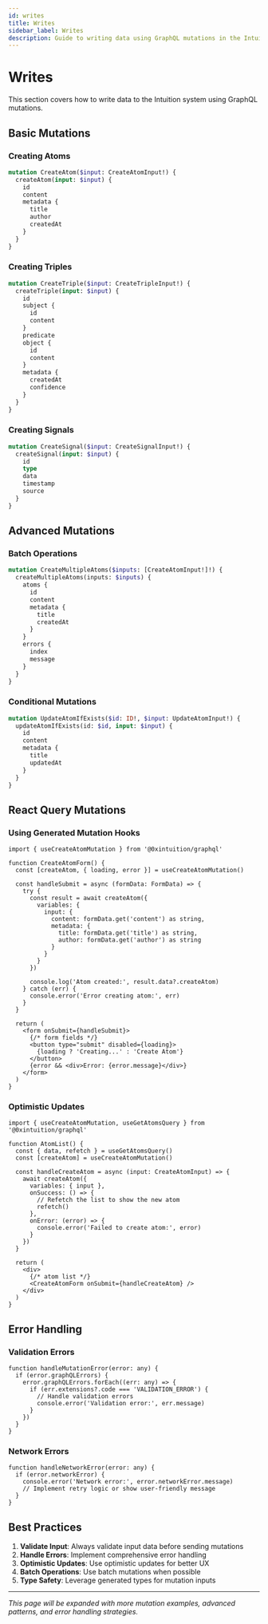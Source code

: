 ```yaml
---
id: writes
title: Writes
sidebar_label: Writes
description: Guide to writing data using GraphQL mutations in the Intuition API
---
```


# Writes

This section covers how to write data to the Intuition system using GraphQL mutations.

## Basic Mutations

### Creating Atoms

```graphql
mutation CreateAtom($input: CreateAtomInput!) {
  createAtom(input: $input) {
    id
    content
    metadata {
      title
      author
      createdAt
    }
  }
}
```

### Creating Triples

```graphql
mutation CreateTriple($input: CreateTripleInput!) {
  createTriple(input: $input) {
    id
    subject {
      id
      content
    }
    predicate
    object {
      id
      content
    }
    metadata {
      createdAt
      confidence
    }
  }
}
```

### Creating Signals

```graphql
mutation CreateSignal($input: CreateSignalInput!) {
  createSignal(input: $input) {
    id
    type
    data
    timestamp
    source
  }
}
```

## Advanced Mutations

### Batch Operations

```graphql
mutation CreateMultipleAtoms($inputs: [CreateAtomInput!]!) {
  createMultipleAtoms(inputs: $inputs) {
    atoms {
      id
      content
      metadata {
        title
        createdAt
      }
    }
    errors {
      index
      message
    }
  }
}
```

### Conditional Mutations

```graphql
mutation UpdateAtomIfExists($id: ID!, $input: UpdateAtomInput!) {
  updateAtomIfExists(id: $id, input: $input) {
    id
    content
    metadata {
      title
      updatedAt
    }
  }
}
```

## React Query Mutations

### Using Generated Mutation Hooks

```tsx
import { useCreateAtomMutation } from '@0xintuition/graphql'

function CreateAtomForm() {
  const [createAtom, { loading, error }] = useCreateAtomMutation()

  const handleSubmit = async (formData: FormData) => {
    try {
      const result = await createAtom({
        variables: {
          input: {
            content: formData.get('content') as string,
            metadata: {
              title: formData.get('title') as string,
              author: formData.get('author') as string
            }
          }
        }
      })
      
      console.log('Atom created:', result.data?.createAtom)
    } catch (err) {
      console.error('Error creating atom:', err)
    }
  }

  return (
    <form onSubmit={handleSubmit}>
      {/* form fields */}
      <button type="submit" disabled={loading}>
        {loading ? 'Creating...' : 'Create Atom'}
      </button>
      {error && <div>Error: {error.message}</div>}
    </form>
  )
}
```

### Optimistic Updates

```tsx
import { useCreateAtomMutation, useGetAtomsQuery } from '@0xintuition/graphql'

function AtomList() {
  const { data, refetch } = useGetAtomsQuery()
  const [createAtom] = useCreateAtomMutation()

  const handleCreateAtom = async (input: CreateAtomInput) => {
    await createAtom({
      variables: { input },
      onSuccess: () => {
        // Refetch the list to show the new atom
        refetch()
      },
      onError: (error) => {
        console.error('Failed to create atom:', error)
      }
    })
  }

  return (
    <div>
      {/* atom list */}
      <CreateAtomForm onSubmit={handleCreateAtom} />
    </div>
  )
}
```

## Error Handling

### Validation Errors

```tsx
function handleMutationError(error: any) {
  if (error.graphQLErrors) {
    error.graphQLErrors.forEach((err: any) => {
      if (err.extensions?.code === 'VALIDATION_ERROR') {
        // Handle validation errors
        console.error('Validation error:', err.message)
      }
    })
  }
}
```

### Network Errors

```tsx
function handleNetworkError(error: any) {
  if (error.networkError) {
    console.error('Network error:', error.networkError.message)
    // Implement retry logic or show user-friendly message
  }
}
```

## Best Practices

1. **Validate Input**: Always validate input data before sending mutations
2. **Handle Errors**: Implement comprehensive error handling
3. **Optimistic Updates**: Use optimistic updates for better UX
4. **Batch Operations**: Use batch mutations when possible
5. **Type Safety**: Leverage generated types for mutation inputs

---

*This page will be expanded with more mutation examples, advanced patterns, and error handling strategies.* 
